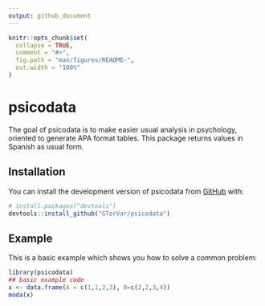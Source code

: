 ```yaml
---
output: github_document
---
```


<!-- README.md is generated from README.Rmd. Please edit that file -->

```r
knitr::opts_chunk$set(
  collapse = TRUE,
  comment = "#>",
  fig.path = "man/figures/README-",
  out.width = "100%"
)
```

# psicodata

<!-- badges: start -->
<!-- badges: end -->

The goal of psicodata is to make easier usual analysis in psychology, oriented to generate APA format tables. This package returns values in Spanish as usual form.

## Installation

You can install the development version of psicodata from [GitHub](https://github.com/) with:

``` r
# install.packages("devtools")
devtools::install_github("GTorVar/psicodata")
```

## Example

This is a basic example which shows you how to solve a common problem:

```r
library(psicodata)
## basic example code
x <- data.frame(A = c(1,1,2,3), B=c(2,2,3,4))
moda(x)
```

